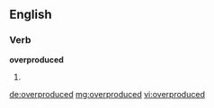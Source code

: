 ==English==

===Verb===
'''overproduced'''

# {{en-past of|overproduce}}

[[de:overproduced]]
[[mg:overproduced]]
[[vi:overproduced]]